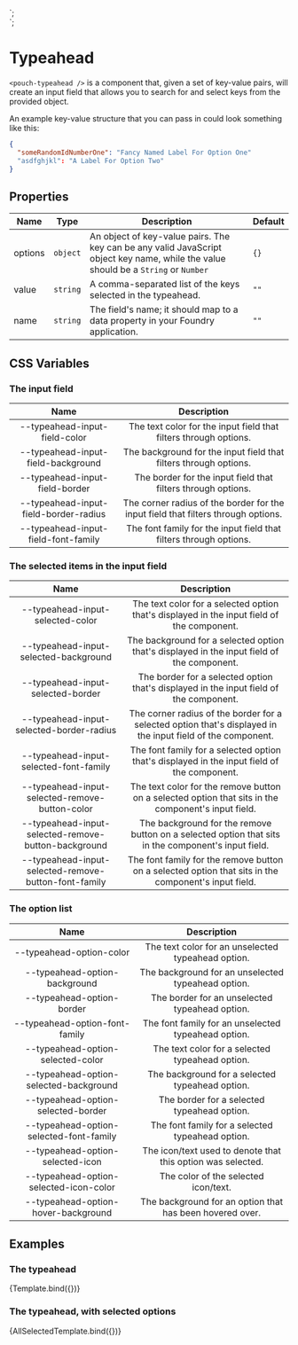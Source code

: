 
<Meta
  title="Components/Typeahead"
  component="pouch-typeahead" />

  <form>
    <pouch-typeahead .options=${options} .value="${value}" />
  </form>
`;

  <form>
    <pouch-typeahead
      .options=${options}
      .value="${value}"
      @change="${(e) => console.info(e.target.value)}" />
  </form>
`;

# Typeahead

`<pouch-typeahead />` is a component that, given a set of key-value pairs, will create an input field that allows you to search for and select keys from the provided object.

An example key-value structure that you can pass in could look something like this:

```json
{
  "someRandomIdNumberOne": "Fancy Named Label For Option One"
  "asdfghjkl": "A Label For Option Two"
}
```

## Properties

| Name    | Type      | Description                                                | Default |
| ------- | --------- | ---------------------------------------------------------- | ------- |
| options | `object`  | An object of key-value pairs. The key can be any valid JavaScript object key name, while the value should be a `String` or `Number` | `{}` |
| value   | `string`  | A comma-separated list of the keys selected in the typeahead. | `""` |
| name    | `string`  | The field's name; it should map to a data property in your Foundry application. | `""` |

## CSS Variables

### The input field

| Name                                 | Description                                                                          |
| :--:                                 | :--:                                                                                 |
| --typeahead-input-field-color | The text color for the input field that filters through options. |
| --typeahead-input-field-background | The background for the input field that filters through options. |
| --typeahead-input-field-border | The border for the input field that filters through options. |
| --typeahead-input-field-border-radius | The corner radius of the border for the input field that filters through options. |
| --typeahead-input-field-font-family | The font family for the input field that filters through options. |

### The selected items in the input field

| Name                                 | Description                                                                          |
| :--:                                 | :--:                                                                                 |
| --typeahead-input-selected-color | The text color for a selected option that's displayed in the input field of the component. |
| --typeahead-input-selected-background | The background for a selected option that's displayed in the input field of the component. |
| --typeahead-input-selected-border | The border for a selected option that's displayed in the input field of the component. |
| --typeahead-input-selected-border-radius | The corner radius of the border for  a selected option that's displayed in the input field of the component. |
| --typeahead-input-selected-font-family | The font family for a selected option that's displayed in the input field of the component. |
| --typeahead-input-selected-remove-button-color | The text color for the remove button on a selected option that sits in the component's input field. |
| --typeahead-input-selected-remove-button-background | The background for the remove button on a selected option that sits in the component's input field. |
| --typeahead-input-selected-remove-button-font-family | The font family for the remove button on a selected option that sits in the component's input field. |

### The option list

| Name                                 | Description                                                                          |
| :--:                                 | :--:                                                                                 |
| --typeahead-option-color | The text color for an unselected typeahead option. |
| --typeahead-option-background | The background for an unselected typeahead option. |
| --typeahead-option-border | The border for an unselected typeahead option. |
| --typeahead-option-font-family | The font family for an unselected typeahead option. |
| --typeahead-option-selected-color | The text color for a selected typeahead option. |
| --typeahead-option-selected-background | The background for a selected typeahead option. |
| --typeahead-option-selected-border | The border for a selected typeahead option. |
| --typeahead-option-selected-font-family | The font family for a selected typeahead option. |
| --typeahead-option-selected-icon | The icon/text used to denote that this option was selected. |
| --typeahead-option-selected-icon-color | The color of the selected icon/text. |
| --typeahead-option-hover-background | The background for an option that has been hovered over. |

## Examples

### The typeahead

<Canvas>
  <Story name="Default" args={{
    options: {
      tag1: "Tag One",
      tag2: "Tag 2: Tag Harder",
      tag3: "Tag Hard With a Vengeance"
    },
    value: ""
  }}>
    {Template.bind({})}
  </Story>
</Canvas>

### The typeahead, with selected options

<Canvas>
  <Story name="With selected options" args={{
    options: {
      tag1: "Tag One",
      tag2: "Tag 2: Tag Harder",
      tag3: "Tag Hard With a Vengeance"
    },
    value: "tag1,tag2"
  }}>
    {AllSelectedTemplate.bind({})}
  </Story>
</Canvas>